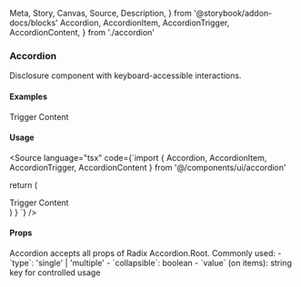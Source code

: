   Meta,
  Story,
  Canvas,
  Source,
  Description,
} from '@storybook/addon-docs/blocks'
  Accordion,
  AccordionItem,
  AccordionTrigger,
  AccordionContent,
} from './accordion'

<Meta title="UI/Accordion/Docs" component={Accordion} />

### Accordion

Disclosure component with keyboard-accessible interactions.

#### Examples

<Canvas>
  <Story name="Example">
    <div className="w-[420px]">
      <Accordion type="single" collapsible>
        <AccordionItem value="item-1">
          <AccordionTrigger>Trigger</AccordionTrigger>
          <AccordionContent>Content</AccordionContent>
        </AccordionItem>
      </Accordion>
    </div>
  </Story>
</Canvas>

#### Usage

<Source language="tsx" code={`import { Accordion, AccordionItem, AccordionTrigger, AccordionContent } from '@/components/ui/accordion'

  return (
    <div className="w-[420px]">
      <Accordion type="single" collapsible>
        <AccordionItem value="item-1">
          <AccordionTrigger>Trigger</AccordionTrigger>
          <AccordionContent>Content</AccordionContent>
        </AccordionItem>
      </Accordion>
    </div>
  )
}
`} />

#### Props

<Description>
  Accordion accepts all props of Radix Accordion.Root. Commonly used: - `type`:
  'single' | 'multiple' - `collapsible`: boolean - `value` (on items): string
  key for controlled usage
</Description>
